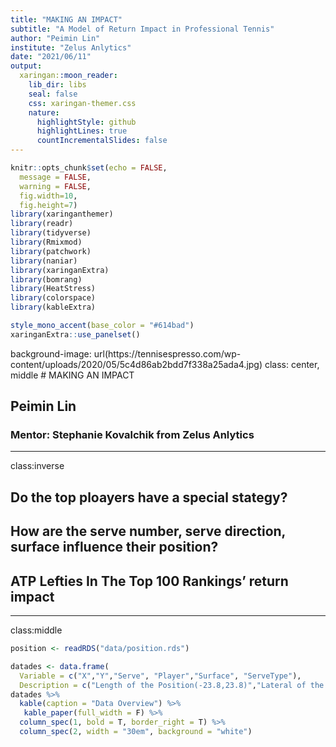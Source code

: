 ```yaml
---
title: "MAKING AN IMPACT"
subtitle: "A Model of Return Impact in Professional Tennis"
author: "Peimin Lin"
institute: "Zelus Anlytics"
date: "2021/06/11"
output:
  xaringan::moon_reader:
    lib_dir: libs
    seal: false
    css: xaringan-themer.css
    nature:
      highlightStyle: github
      highlightLines: true
      countIncrementalSlides: false
---
```


```r
knitr::opts_chunk$set(echo = FALSE, 
  message = FALSE,
  warning = FALSE,
  fig.width=10, 
  fig.height=7)
library(xaringanthemer)
library(readr)
library(tidyverse)
library(Rmixmod)
library(patchwork)
library(naniar)
library(xaringanExtra)
library(bomrang)
library(HeatStress)
library(colorspace)
library(kableExtra)
```


```r
style_mono_accent(base_color = "#614bad")
xaringanExtra::use_panelset()
```



background-image: url(https://tennisespresso.com/wp-content/uploads/2020/05/5c4d86ab2bdd7f338a25ada4.jpg)
class: center, middle
# MAKING AN IMPACT

## Peimin Lin
###  Mentor: Stephanie Kovalchik from Zelus Anlytics


---

class:inverse

## Do the top ploayers have a special stategy?

## How are the serve number, serve direction, surface influence their position?

## ATP Lefties In The Top 100 Rankings' return impact


---
class:middle

```r
position <- readRDS("data/position.rds") 
```


```r
datades <- data.frame(
  Variable = c("X","Y","Serve", "Player","Surface", "ServeType"),
  Description = c("Length of the Position(-23.8,23.8)","Lateral of the Position(-11.89,11.89)","Serve Number(First Serve, Second Serve)","Tennis Player Name(84 Players)", "Surface Type(Hard, Clay, Grass)", "Serve Direction(AdBody, AdWide, AdT,DeuceBody, DeuceWide, DeuceT)"))
datades %>%
  kable(caption = "Data Overview") %>%
   kable_paper(full_width = F) %>%
  column_spec(1, bold = T, border_right = T) %>%
  column_spec(2, width = "30em", background = "white")
```


